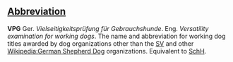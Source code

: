 ==[[Wiktionary:List of acronyms and abbreviations|Abbreviation]]==

'''VPG''' Ger. ''Vielseitigkeitsprüfung für Gebrauchshunde''. Eng. ''Versatility examination for working dogs''. The name and abbreviation for working dog titles awarded by dog organizations other than the [[Wikipedia:Der Verein für Deutsche Schäferhunde|SV]] and other [[Wikipedia:German Shepherd Dog]] organizations. Equivalent to [[SchH]].